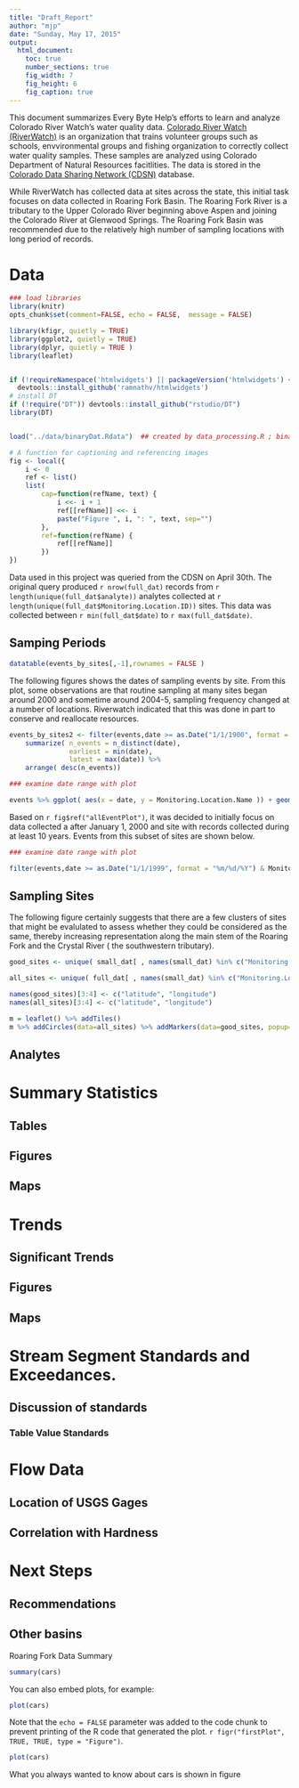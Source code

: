 ```yaml
---
title: "Draft_Report"
author: "mjp"
date: "Sunday, May 17, 2015"
output:
  html_document:
    toc: true
    number_sections: true
    fig_width: 7
    fig_height: 6
    fig_caption: true
---
```


This document summarizes Every Byte Help's efforts to learn and analyze Colorado River Watch's water quality data.  [Colorado River Watch (RiverWatch)]( http://www.coloradoriverwatch.org/) is an organization that trains volunteer groups such as schools, envvironmental groups and fishing organization to correctly collect water quality samples.  These samples are analyzed using Colorado Department of Natural Resources facitlities. The data is stored in the [Colorado Data Sharing Network (CDSN)](http://www.coloradowaterdata.org/) database.

While RiverWatch has collected data at sites across the state, this initial task focuses on data collected in Roaring Fork Basin.  The Roaring Fork River is a tributary to the Upper Colorado River beginning above Aspen and joining the Colorado River at Glenwood Springs.  The Roaring Fork Basin was recommended due to the relatively high number of sampling locations with long period of records.

# Data

```r
### load libraries
library(knitr)
opts_chunk$set(comment=FALSE, echo = FALSE,  message = FALSE)

library(kfigr, quietly = TRUE) 
library(ggplot2, quietly = TRUE)
library(dplyr, quietly = TRUE )
library(leaflet)


if (!requireNamespace('htmlwidgets') || packageVersion('htmlwidgets') <= '0.3.2')
  devtools::install_github('ramnathv/htmlwidgets')
# install DT
if (!require("DT")) devtools::install_github("rstudio/DT")
library(DT)


load("../data/binaryDat.Rdata")  ## created by data_processing.R ; binary for efficiency

# A function for captioning and referencing images
fig <- local({
    i <- 0
    ref <- list()
    list(
        cap=function(refName, text) {
            i <<- i + 1
            ref[[refName]] <<- i
            paste("Figure ", i, ": ", text, sep="")
        },
        ref=function(refName) {
            ref[[refName]]
        })
})
```

Data used in this project was queried from the CDSN on April 30th.  The original query produced `r nrow(full_dat)` records from `r length(unique(full_dat$analyte))` analytes collected at `r length(unique(full_dat$Monitoring.Location.ID)) ` sites.  This data was collected between `r min(full_dat$date)` to `r max(full_dat$date)`.


## Samping Periods
```r

datatable(events_by_sites[,-1],rownames = FALSE )

```


The following figures shows the dates of sampling events by site. From this plot, some observations are that routine sampling at many sites began around 2000 and sometime around 2004-5, sampling frequency changed at a number of locations.  Riverwatch indicated that this was done in part to conserve and reallocate resources.


```r

events_by_sites2 <- filter(events,date >= as.Date("1/1/1900", format = "%m/%d/%Y") )  %>% group_by(Monitoring.Location.ID )%>% 
    summarize( n_events = n_distinct(date),
               earliest = min(date), 
               latest = max(date)) %>% 
    arrange( desc(n_events))

### examine date range with plot

events %>% ggplot( aes(x = date, y = Monitoring.Location.Name )) + geom_point()

```


Based on `r fig$ref("allEventPlot")`, it was decided to initially focus on data collected a after January 1,  2000 and site with records collected during at least 10 years.  Events from this subset of sites are shown below.


```r


### examine date range with plot

filter(events,date >= as.Date("1/1/1999", format = "%m/%d/%Y") & Monitoring.Location.ID %in% main_sites$Monitoring.Location.ID) %>% ggplot( aes(x = date, y = Monitoring.Location.Name )) + geom_point()

```

## Sampling Sites 

The following figure certainly suggests that there are  a few clusters of sites that might be evalulated to assess whether they could be considered as the same, thereby increasing representation along the main stem of the Roaring Fork and the Crystal River ( the southwestern tributary).



```r

good_sites <- unique( small_dat[ , names(small_dat) %in% c("Monitoring.Location.ID", "Monitoring.Location.Name", "Monitoring.Location.Latitude", "Monitoring.Location.Longitude"   ) ] ) 

all_sites <- unique( full_dat[ , names(small_dat) %in% c("Monitoring.Location.ID", "Monitoring.Location.Name", "Monitoring.Location.Latitude", "Monitoring.Location.Longitude"   ) ] ) 

names(good_sites)[3:4] <- c("latitude", "longitude")
names(all_sites)[3:4] <- c("latitude", "longitude")

m = leaflet() %>% addTiles()
m %>% addCircles(data=all_sites) %>% addMarkers(data=good_sites, popup=good_sites$Monitoring.Location.Name )


```

## Analytes

# Summary Statistics
## Tables
## Figures
## Maps

# Trends
## Significant Trends
## Figures
## Maps

# Stream Segment Standards and Exceedances.
## Discussion of standards
### Table Value Standards

# Flow Data
## Location of USGS Gages
## Correlation with Hardness

# Next Steps
## Recommendations
## Other  basins

Roaring Fork Data Summary

```r
summary(cars)
```

You can also embed plots, for example:

```r
plot(cars)
```

Note that the `echo = FALSE` parameter was added to the code chunk to prevent printing of the R code that generated the plot. `r figr("firstPlot",  TRUE, TRUE, type = "Figure")`.





```r
plot(cars)
```

What you always wanted to know about cars is shown in figure 
